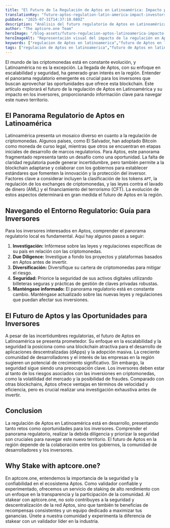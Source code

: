 ```yaml
---
title: "El Futuro de la Regulación de Aptos en Latinoamérica: Impacto para los Inversores"
translationKey: "future-aptos-regulation-latin-america-impact-investors"
pubDate: "2025-07-31T14:37:10.080Z"
description: "Análisis del futuro regulatorio de Aptos en Latinoamérica y su impacto en los inversores. ¿Cómo afectarán las nuevas leyes a la adopción y el precio de APT? Descubre las perspectivas y desafíos para el ecosistema Aptos en la región."
author: "The aptcore.one Team"
heroImage: "/blog-assets/futuro-regulacion-aptos-latinoamerica-impacto-inversores.jpg"
heroImageAlt: "Representación visual del impacto de la regulación en Aptos en Latinoamérica."
keywords: ["regulacion de Aptos en latinoamerica","futuro de Aptos en latinoamerica","impacto de la regulacion de Aptos para inversores","invertir en Aptos en latinoamerica","regulaciones cripto en latinoamerica Aptos","como afectara la regulacion de Aptos a los inversores latinoamericanos","legislacion de criptomonedas Aptos latinoamerica"] 
tags: ["regulacion de Aptos en latinoamerica","futuro de Aptos en latinoamerica","impacto de la regulacion de Aptos para inversores","invertir en Aptos en latinoamerica","regulaciones cripto en latinoamerica Aptos","como afectara la regulacion de Aptos a los inversores latinoamericanos","legislacion de criptomonedas Aptos latinoamerica"]
---
```


El mundo de las criptomonedas está en constante evolución, y Latinoamérica no es la excepción.  La llegada de Aptos, con su enfoque en escalabilidad y seguridad, ha generado gran interés en la región.  Entender el panorama regulatorio emergente es crucial para los inversores que buscan aprovechar las oportunidades que ofrece esta blockchain. Este artículo explorará el futuro de la regulación de Aptos en Latinoamérica y su impacto en los inversores, proporcionando información clave para navegar este nuevo territorio.


## El Panorama Regulatorio de Aptos en Latinoamérica

Latinoamérica presenta un mosaico diverso en cuanto a la regulación de criptomonedas. Algunos países, como El Salvador, han adoptado Bitcoin como moneda de curso legal, mientras que otros se encuentran en etapas iniciales de desarrollo de marcos regulatorios.  Para Aptos, este panorama fragmentado representa tanto un desafío como una oportunidad.  La falta de claridad regulatoria puede generar incertidumbre, pero también permite a la blockchain adaptarse y colaborar con los gobiernos para establecer estándares que fomenten la innovación y la protección del inversor.  Factores clave a considerar incluyen la clasificación de los tokens `APT`, la regulación de los exchanges de criptomonedas, y las leyes contra el lavado de dinero (AML) y el financiamiento del terrorismo (CFT).  La evolución de estos aspectos determinará en gran medida el futuro de Aptos en la región.

##  Navegando el Entorno Regulatorio: Guía para Inversores

Para los inversores interesados en Aptos, comprender el panorama regulatorio local es fundamental.  Aquí hay algunos pasos a seguir:

1. **Investigación:** Infórmese sobre las leyes y regulaciones específicas de su país en relación con las criptomonedas.
2. **Due Diligence:** Investigue a fondo los proyectos y plataformas basados en Aptos antes de invertir.
3. **Diversificación:** Diversifique su cartera de criptomonedas para mitigar el riesgo.
4. **Seguridad:**  Priorice la seguridad de sus activos digitales utilizando billeteras seguras y prácticas de gestión de claves privadas robustas.
5. **Manténgase informado:**  El panorama regulatorio está en constante cambio.  Manténgase actualizado sobre las nuevas leyes y regulaciones que puedan afectar sus inversiones.


## El Futuro de Aptos y las Oportunidades para Inversores

A pesar de las incertidumbres regulatorias, el futuro de Aptos en Latinoamérica se presenta prometedor.  Su enfoque en la escalabilidad y la seguridad la posiciona como una blockchain atractiva para el desarrollo de aplicaciones descentralizadas (dApps) y la adopción masiva.  La creciente comunidad de desarrolladores y el interés de las empresas en la región sugieren un potencial de crecimiento significativo.  Sin embargo, la seguridad sigue siendo una preocupación clave.  Los inversores deben estar al tanto de los riesgos asociados con las inversiones en criptomonedas, como la volatilidad del mercado y la posibilidad de fraudes.  Comparado con otras blockchains, Aptos ofrece ventajas en términos de velocidad y eficiencia, pero es crucial realizar una investigación exhaustiva antes de invertir.


## Conclusion

La regulación de Aptos en Latinoamérica está en desarrollo, presentando tanto retos como oportunidades para los inversores.  Comprender el panorama regulatorio, realizar la debida diligencia y priorizar la seguridad son cruciales para navegar este nuevo territorio.  El futuro de Aptos en la región depende de la colaboración entre los gobiernos, la comunidad de desarrolladores y los inversores.

## Why Stake with aptcore.one?

En aptcore.one, entendemos la importancia de la seguridad y la confiabilidad en el ecosistema Aptos.  Como validador confiable y experimentado, ofrecemos un servicio de staking de alto rendimiento con un enfoque en la transparencia y la participación de la comunidad.  Al stakear con aptcore.one, no solo contribuyes a la seguridad y descentralización de la red Aptos, sino que también te beneficias de recompensas consistentes y un equipo dedicado a maximizar tus ganancias.  Únete a nuestra comunidad y experimenta la diferencia de stakear con un validador líder en la industria.